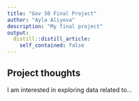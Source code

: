 ```yaml
---
title: "Gov 50 Final Project"
author: "Ayla Aliyeva"
description: "My final project"
output:
  distill::distill_article:
    self_contained: false
---
```




## Project thoughts

I am interested in exploring data related to...